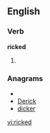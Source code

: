 
==English==

===Verb===
'''ricked'''

# {{past of|[[rick]]}}

===Anagrams===
* {{alphagram|cdeikr}}
* [[Derick#English|Derick]]
* [[dicker#English|dicker]]

[[vi:ricked]]